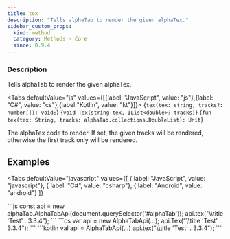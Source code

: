 ```yaml
---
title: tex
description: "Tells alphaTab to render the given alphaTex."
sidebar_custom_props:
  kind: method
  category: Methods - Core
  since: 0.9.4
---
```



<SinceBadge since="0.9.4" />

### Description
Tells alphaTab to render the given alphaTex.

<Tabs defaultValue="js" values={[{label: "JavaScript", value: "js"},{label: "C#", value: "cs"},{label:"Kotlin", value: "kt"}]}>
<TabItem value="js">
<CodeBlock language="ts">{`tex(tex: string, tracks?: number[]): void;`}</CodeBlock>
</TabItem>
<TabItem value="cs">
<CodeBlock language="csharp">{`void Tex(string tex, IList<double>? tracks)`}</CodeBlock>
</TabItem>
<TabItem value="kt">
<CodeBlock language="kotlin">{`fun tex(tex: String, tracks: alphaTab.collections.DoubleList): Unit`}</CodeBlock>
</TabItem>
</Tabs>


<ParameterTable>
    <ParameterRow platform="all" name="tex">
        The alphaTex code to render.
    </ParameterRow>
    <ParameterRow platform="all" name="tracks">
        If set, the given tracks will be rendered, otherwise the first track only will be rendered.
    </ParameterRow>
</ParameterTable>


## Examples

<Tabs
    defaultValue="javascript"
    values={[
      { label: "JavaScript", value: "javascript"},
      { label: "C#", value: "csharp"},
      { label: "Android", value: "android"}
    ]}
>
<TabItem value="javascript">
```js
const api = new alphaTab.AlphaTabApi(document.querySelector('#alphaTab'));
api.tex("\\title 'Test' . 3.3.4");
```
</TabItem>
<TabItem value="csharp">
```cs
var api = new AlphaTabApi<MyControl>(...);
api.Tex("\\title 'Test' . 3.3.4");
```
</TabItem>
<TabItem value="android">
```kotlin
val api = AlphaTabApi<MyControl>(...)
api.tex("\\title 'Test' . 3.3.4");
```
</TabItem>
</Tabs>
